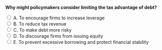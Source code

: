 ::: {.question-block}

<form onsubmit="event.preventDefault(); checkAnswer('module8_mcq_q50')" data-correct-answer="E">
<strong style="display: block;">Why might policymakers consider limiting the tax advantage of debt?</strong>

<label><input type="radio" name="module8_mcq_q50" value="A"> A. To encourage firms to increase leverage</label><br>
<label><input type="radio" name="module8_mcq_q50" value="B"> B. To reduce tax revenue</label><br>
<label><input type="radio" name="module8_mcq_q50" value="C"> C. To make debt more risky</label><br>
<label><input type="radio" name="module8_mcq_q50" value="D"> D. To discourage firms from issuing equity</label><br>
<label><input type="radio" name="module8_mcq_q50" value="E"> E. To prevent excessive borrowing and protect financial stability</label><br>
</form>

<div id="feedback-module8_mcq_q50" class="feedback" data-status="" style="display:none;">
✅ Correct: E. High leverage increases systemic risk; limiting the tax advantage discourages excessive debt use.
</div>

:::
